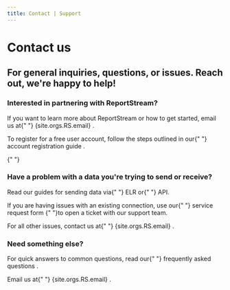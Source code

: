 ```yaml
---
title: Contact | Support
---
```


<h1>Contact us</h1>
<h2>
    For general inquiries, questions, or issues. Reach out, we're
    happy to help!
</h2>
<section>
    <h3>Interested in partnering with ReportStream? </h3>
    <p>
        If you want to learn more about ReportStream or how to get
        started, email us at{" "}
        <USExtLink href={`mailto: ${site.orgs.RS.email}`}>
            {site.orgs.RS.email}
        </USExtLink>
        .
    </p>
    <p>
        To register for a free user account, follow the steps
        outlined in our{" "}
        <USLink
            href="/resources/account-registration-guide"
            key="account registration guide"
        >
            account registration guide
        </USLink>
        .
    </p>
</section>
<section>
    {" "}
    <h3>
        Have a problem with a data you're trying to send or receive?
    </h3>
    <p>
        Read our guides for sending data via{" "}
        <USLink href="/resources/elr-checklist">ELR</USLink> or{" "}
        <USLink href="/resources/api">API</USLink>.
    </p>
    <p>
        If you are having issues with an existing connection, use
        our{" "}
        <USLink href="/support/service-request">
            service request form
        </USLink>
        {" "}to open a ticket with our support team.
    </p>
    <p>
        For all other issues, contact us at{" "}
        <USExtLink href={`mailto: ${site.orgs.RS.email}`}>
            {site.orgs.RS.email}
        </USExtLink>
        .
    </p>
</section>
<section>
    <h3 className="margin-top-4">Need something else?</h3>
    <p>
        For quick answers to common questions, read our{" "}
        <USLink href="/support/faq">
            frequently asked questions
        </USLink>
        .
    </p>
    <p>
        Email us at{" "}
        <USExtLink href={`mailto: ${site.orgs.RS.email}`}>
            {site.orgs.RS.email}
        </USExtLink>
        .
    </p>
</section>